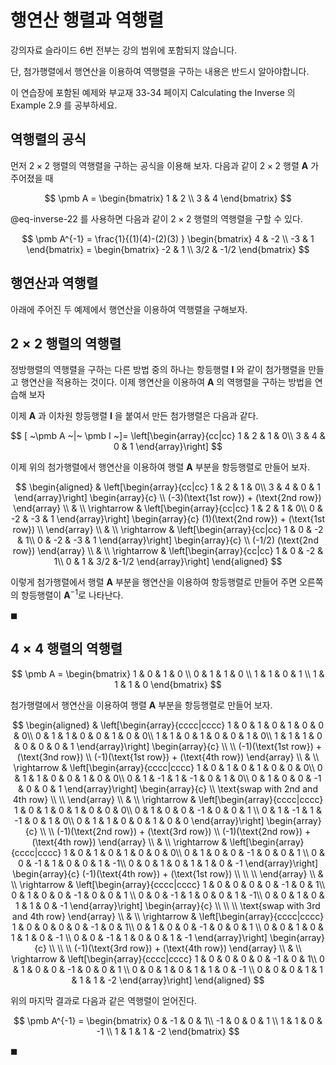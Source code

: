 # 행연산 행렬과 역행렬 {#matrix_inverse2}

::: {.callout-important}
강의자료 슬라이드 6번 전부는 강의 범위에 포함되지 않습니다.

단, 첨가행렬에서 행연산을 이용하여 역행렬을 구하는 내용은 반드시 알아야합니다. 

이 연습장에 포함된 예제와 부교재 33-34 페이지 Calculating the Inverse 의 Example 2.9 를 공부하세요.
:::

## 역행렬의 공식

먼저  $2 \times 2$ 행렬의 역행렬을 구하는 공식을 이용해 보자. 다음과 같이 $2 \times 2$ 행렬 $\pmb A$ 가 주어졌을 때

$$
\pmb  A =
\begin{bmatrix}
1 & 2 \\
3 & 4
\end{bmatrix}
$$

@eq-inverse-22 를 사용하면 다음과 같이 $2 \times 2$ 행렬의 역행렬을 구할 수 있다.


$$ \pmb A^{-1} = \frac{1}{(1)(4)-(2)(3) }
\begin{bmatrix}
4 & -2 \\
-3 & 1
\end{bmatrix}
=
\begin{bmatrix}
-2 & 1 \\
3/2 & -1/2
\end{bmatrix}
$$



## 행연산과 역행렬

아래에 주어진 두 예제에서 행연산을 이용하여 역행렬을 구해보자.

::: {#exr-inverse1}
## $2 \times 2$ 행렬의 역행렬

정방행렬의 역행렬을 구하는 다른 방법 중의 하나는 항등행렬 $\pmb I$ 와 같이 첨가행렬을 만들고 행연산을 적용하는 것이다. 이제 행연산을 이용하여 $\pmb A$ 의 역행렬을 구하는 방법을 연습해 보자

이제 $\pmb A$ 과 이차원 항등행렬 $\pmb I$ 을 붙여서 만든 첨가행렬은 다음과 같다.

$$
[ ~\pmb A ~|~ \pmb I ~]=
\left[\begin{array}{cc|cc}
1 & 2 & 1 & 0\\
3 & 4  & 0 & 1
\end{array}\right]
$$

이제 위의 첨가행렬에서 행연산을 이용하여 행렬 $\pmb A$ 부분을 항등행렬로 만들어 보자.

$$
\begin{aligned}
& 
\left[\begin{array}{cc|cc}
1 & 2 &  1 & 0\\
3 & 4 & 0 & 1 
\end{array}\right]  
\begin{array}{c}
 \\
 (-3)(\text{1st row}) + (\text{2nd row}) 
\end{array} \\
& \\
 \rightarrow &
\left[\begin{array}{cc|cc}
1 & 2  & 1 & 0\\
0 & -2 & -3 & 1 
\end{array}\right]  
\begin{array}{c}
(1)(\text{2nd row}) + (\text{1st row}) 
\\
\end{array} \\
& \\
 \rightarrow &
\left[\begin{array}{cc|cc}
1 & 0  & -2 & 1\\
0 & -2 & -3 & 1 
\end{array}\right]  
\begin{array}{c}
\\
(-1/2) (\text{2nd row}) 
\end{array} \\
& \\
 \rightarrow & 
\left[\begin{array}{cc|cc}
1 & 0  & -2 & 1\\
0 & 1 & 3/2 &-1/2 
\end{array}\right] 
\end{aligned}
$$

이렇게 첨가행렬에서 행렬 $\pmb A$ 부분을 행연산을 이용하여 항등행렬로 만들어 주면 오른쪽의 항등행렬이 $\pmb A^{-1}$로 나타난다.

$\blacksquare$

:::


::: {#exr-inverse2}

## $4 \times 4$ 행렬의 역행렬

$$ \pmb A =
\begin{bmatrix}
1 & 0 & 1 & 0 \\
0 & 1 & 1 & 0 \\
1 & 1 & 0 & 1 \\
1 & 1 & 1 & 0
\end{bmatrix}
$$

첨가행렬에서 행연산을 이용하여 행렬 $\pmb A$ 부분을 항등행렬로 만들어 보자.

$$
\begin{aligned}
& \left[\begin{array}{cccc|cccc}
1 & 0 & 1 & 0 & 1 & 0 & 0 & 0\\
0 & 1 & 1 & 0 & 0 & 1 & 0 & 0\\
1 & 1 & 0 & 1 & 0 & 0 & 1 & 0\\
1 & 1 & 1 & 0 & 0 & 0 & 0 & 1
\end{array}\right]  
\begin{array}{c}
 \\
 \\
(-1)(\text{1st row}) + (\text{3nd row}) \\
(-1)(\text{1st row}) + (\text{4th row}) 
\end{array}  \\
& \\
\rightarrow & 
 \left[\begin{array}{cccc|cccc}
1 & 0 & 1 & 0 & 1 & 0 & 0 & 0\\
0 & 1 & 1 & 0 & 0 & 1 & 0 & 0\\
0 & 1 & -1 & 1 & -1 & 0 & 1 & 0\\
0 & 1 & 0  & 0 & -1 & 0 & 0 & 1
\end{array}\right]  
\begin{array}{c}
 \\
\text{swap with 2nd and 4th row} \\
 \\
 \end{array}  \\
 & \\
\rightarrow & 
 \left[\begin{array}{cccc|cccc}
1 & 0 & 1 & 0 & 1 & 0 & 0 & 0\\
0 & 1 & 0  & 0 & -1 & 0 & 0 & 1 \\
0 & 1 & -1 & 1 & -1 & 0 & 1 & 0\\
0 & 1 & 1 & 0 & 0 & 1 & 0 & 0 
\end{array}\right]  
\begin{array}{c}
 \\
 \\
(-1)(\text{2nd row}) + (\text{3rd row}) \\
(-1)(\text{2nd row}) + (\text{4th row}) 
 \end{array}  \\
 & \\
\rightarrow & 
 \left[\begin{array}{cccc|cccc}
1 & 0 & 1 & 0 & 1 & 0 & 0 & 0\\
0 & 1 & 0  & 0 & -1 & 0 & 0 & 1 \\
0 & 0 & -1 & 1 & 0 & 0 & 1 & -1\\
0 & 0 & 1 & 0 & 1 & 1 & 0 & -1 
\end{array}\right]  
\begin{array}{c}
(-1)(\text{4th row}) + (\text{1st row})  \\
 \\
 \\
 \end{array}  \\
 & \\
\rightarrow &
 \left[\begin{array}{cccc|cccc}
1 & 0 & 0 & 0 & 0 & -1 & 0 & 1\\
0 & 1 & 0  & 0 & -1 & 0 & 0 & 1 \\
0 & 0 & -1 & 1 & 0 & 0 & 1 & -1\\
0 & 0 & 1 & 0 & 1 & 1 & 0 & -1 
\end{array}\right]  
\begin{array}{c}
\\
\\
\\
\text{swap with 3rd and 4th row}  
 \end{array}  \\
 & \\
\rightarrow &
 \left[\begin{array}{cccc|cccc}
1 & 0 & 0 & 0 & 0 & -1 & 0 & 1\\
0 & 1 & 0  & 0 & -1 & 0 & 0 & 1 \\
0 & 0 & 1 & 0 & 1 & 1 & 0 & -1 \\
0 & 0 & -1 & 1 & 0 & 0 & 1 & -1
\end{array}\right]  
\begin{array}{c}
\\
\\
\\
(-1)(\text{3rd row}) + (\text{4th row}) 
 \end{array}  \\
 & \\
\rightarrow &
 \left[\begin{array}{cccc|cccc}
1 & 0 & 0 & 0 & 0 & -1 & 0 & 1\\
0 & 1 & 0  & 0 & -1 & 0 & 0 & 1 \\
0 & 0 & 1 & 0 & 1 & 1 & 0 & -1 \\
0 & 0 & 0 & 1 & 1 & 1 & 1 & -2
\end{array}\right]  
\end{aligned}
$$

위의 마지막 결과로 다음과 같은 역행렬이 얻어진다.

$$ 
\pmb A^{-1} =
\begin{bmatrix}
0 & -1 & 0 & 1\\
-1 & 0 & 0 & 1 \\
1 & 1 & 0 & -1 \\
1 & 1 & 1 & -2
\end{bmatrix}
$$

$\blacksquare$
:::